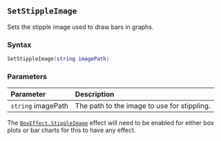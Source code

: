 ::: {.minipage data-latex="{\textwidth}"}
## `SetStippleImage` {#batch-setstippleimage}

Sets the stipple image\index{images!stippling} used to draw bars in graphs.

### Syntax {-}

``` .lua
SetStippleImage(string imagePath)
```

### Parameters {-}

**Parameter** | **Description**
| :-- | :-- |
| `string` imagePath | The path to the image to use for stippling. |

:::: {.callout-note}
The [`BoxEffect.StippleImage`](#boxeffect) effect will need to be enabled for either box plots or bar charts for this to have any effect.
::::
:::
